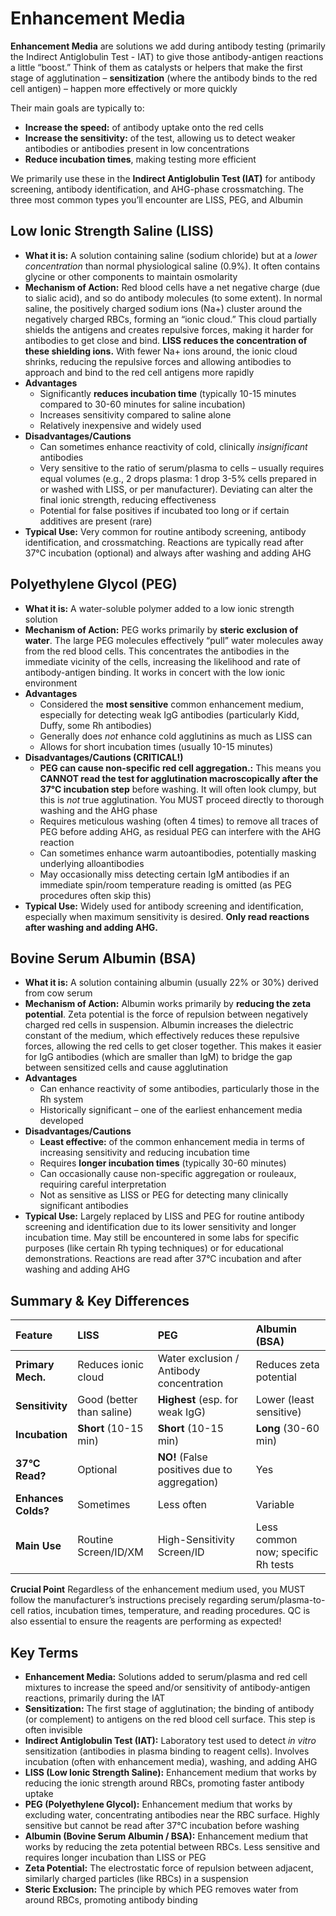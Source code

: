 # Enhancement Media {-}

**Enhancement Media** are solutions we add during antibody testing (primarily the Indirect Antiglobulin Test - IAT) to give those antibody-antigen reactions a little "boost." Think of them as catalysts or helpers that make the first stage of agglutination – **sensitization** (where the antibody binds to the red cell antigen) – happen more effectively or more quickly

Their main goals are typically to:

*   **Increase the speed:** of antibody uptake onto the red cells
*   **Increase the sensitivity:** of the test, allowing us to detect weaker antibodies or antibodies present in low concentrations
*   **Reduce incubation times**, making testing more efficient

We primarily use these in the **Indirect Antiglobulin Test (IAT)** for antibody screening, antibody identification, and AHG-phase crossmatching. The three most common types you'll encounter are LISS, PEG, and Albumin

## **Low Ionic Strength Saline (LISS)** {-}

*   **What it is:** A solution containing saline (sodium chloride) but at a *lower concentration* than normal physiological saline (0.9%). It often contains glycine or other components to maintain osmolarity
*   **Mechanism of Action:** Red blood cells have a net negative charge (due to sialic acid), and so do antibody molecules (to some extent). In normal saline, the positively charged sodium ions (Na+) cluster around the negatively charged RBCs, forming an "ionic cloud." This cloud partially shields the antigens and creates repulsive forces, making it harder for antibodies to get close and bind. **LISS reduces the concentration of these shielding ions.** With fewer Na+ ions around, the ionic cloud shrinks, reducing the repulsive forces and allowing antibodies to approach and bind to the red cell antigens more rapidly
*   **Advantages**
    *   Significantly **reduces incubation time** (typically 10-15 minutes compared to 30-60 minutes for saline incubation)
    *   Increases sensitivity compared to saline alone
    *   Relatively inexpensive and widely used
*   **Disadvantages/Cautions**
    *   Can sometimes enhance reactivity of cold, clinically *insignificant* antibodies
    *   Very sensitive to the ratio of serum/plasma to cells – usually requires equal volumes (e.g., 2 drops plasma: 1 drop 3-5% cells prepared in or washed with LISS, or per manufacturer). Deviating can alter the final ionic strength, reducing effectiveness
    *   Potential for false positives if incubated too long or if certain additives are present (rare)
*   **Typical Use:** Very common for routine antibody screening, antibody identification, and crossmatching. Reactions are typically read after 37°C incubation (optional) and always after washing and adding AHG

## **Polyethylene Glycol (PEG)** {-}

*   **What it is:** A water-soluble polymer added to a low ionic strength solution
*   **Mechanism of Action:** PEG works primarily by **steric exclusion of water**. The large PEG molecules effectively "pull" water molecules away from the red blood cells. This concentrates the antibodies in the immediate vicinity of the cells, increasing the likelihood and rate of antibody-antigen binding. It works in concert with the low ionic environment
*   **Advantages**
    *   Considered the **most sensitive** common enhancement medium, especially for detecting weak IgG antibodies (particularly Kidd, Duffy, some Rh antibodies)
    *   Generally does *not* enhance cold agglutinins as much as LISS can
    *   Allows for short incubation times (usually 10-15 minutes)
*   **Disadvantages/Cautions (CRITICAL!)**
    *   **PEG can cause non-specific red cell aggregation.:** This means you **CANNOT read the test for agglutination macroscopically after the 37°C incubation step** before washing. It will often look clumpy, but this is *not* true agglutination. You MUST proceed directly to thorough washing and the AHG phase
    *   Requires meticulous washing (often 4 times) to remove all traces of PEG before adding AHG, as residual PEG can interfere with the AHG reaction
    *   Can sometimes enhance warm autoantibodies, potentially masking underlying alloantibodies
    *   May occasionally miss detecting certain IgM antibodies if an immediate spin/room temperature reading is omitted (as PEG procedures often skip this)
*   **Typical Use:** Widely used for antibody screening and identification, especially when maximum sensitivity is desired. **Only read reactions after washing and adding AHG.**

## **Bovine Serum Albumin (BSA)** {-}

*   **What it is:** A solution containing albumin (usually 22% or 30%) derived from cow serum
*   **Mechanism of Action:** Albumin works primarily by **reducing the zeta potential**. Zeta potential is the force of repulsion between negatively charged red cells in suspension. Albumin increases the dielectric constant of the medium, which effectively reduces these repulsive forces, allowing the red cells to get closer together. This makes it easier for IgG antibodies (which are smaller than IgM) to bridge the gap between sensitized cells and cause agglutination
*   **Advantages**
    *   Can enhance reactivity of some antibodies, particularly those in the Rh system
    *   Historically significant – one of the earliest enhancement media developed
*   **Disadvantages/Cautions**
    *   **Least effective:** of the common enhancement media in terms of increasing sensitivity and reducing incubation time
    *   Requires **longer incubation times** (typically 30-60 minutes)
    *   Can occasionally cause non-specific aggregation or rouleaux, requiring careful interpretation
    *   Not as sensitive as LISS or PEG for detecting many clinically significant antibodies
*   **Typical Use:** Largely replaced by LISS and PEG for routine antibody screening and identification due to its lower sensitivity and longer incubation time. May still be encountered in some labs for specific purposes (like certain Rh typing techniques) or for educational demonstrations. Reactions are read after 37°C incubation and after washing and adding AHG

## **Summary & Key Differences** {-}

| Feature           | LISS                                      | PEG                                                   | Albumin (BSA)                             |
| :---------------- | :---------------------------------------- | :---------------------------------------------------- | :---------------------------------------- |
| **Primary Mech.** | Reduces ionic cloud                       | Water exclusion / Antibody concentration              | Reduces zeta potential                    |
| **Sensitivity**   | Good (better than saline)                 | **Highest** (esp. for weak IgG)                       | Lower (least sensitive)                   |
| **Incubation**    | **Short** (10-15 min)                     | **Short** (10-15 min)                                 | **Long** (30-60 min)                      |
| **37°C Read?**    | Optional                                  | **NO!** (False positives due to aggregation)          | Yes                                       |
| **Enhances Colds?**| Sometimes                                 | Less often                                            | Variable                                  |
| **Main Use**      | Routine Screen/ID/XM                      | High-Sensitivity Screen/ID                            | Less common now; specific Rh tests        |

**Crucial Point** Regardless of the enhancement medium used, you MUST follow the manufacturer's instructions precisely regarding serum/plasma-to-cell ratios, incubation times, temperature, and reading procedures. QC is also essential to ensure the reagents are performing as expected!

## **Key Terms** {-}

*   **Enhancement Media:** Solutions added to serum/plasma and red cell mixtures to increase the speed and/or sensitivity of antibody-antigen reactions, primarily during the IAT
*   **Sensitization:** The first stage of agglutination; the binding of antibody (or complement) to antigens on the red blood cell surface. This step is often invisible
*   **Indirect Antiglobulin Test (IAT):** Laboratory test used to detect *in vitro* sensitization (antibodies in plasma binding to reagent cells). Involves incubation (often with enhancement media), washing, and adding AHG
*   **LISS (Low Ionic Strength Saline):** Enhancement medium that works by reducing the ionic strength around RBCs, promoting faster antibody uptake
*   **PEG (Polyethylene Glycol):** Enhancement medium that works by excluding water, concentrating antibodies near the RBC surface. Highly sensitive but cannot be read after 37°C incubation before washing
*   **Albumin (Bovine Serum Albumin / BSA):** Enhancement medium that works by reducing the zeta potential between RBCs. Less sensitive and requires longer incubation than LISS or PEG
*   **Zeta Potential:** The electrostatic force of repulsion between adjacent, similarly charged particles (like RBCs) in a suspension
*   **Steric Exclusion:** The principle by which PEG removes water from around RBCs, promoting antibody binding
